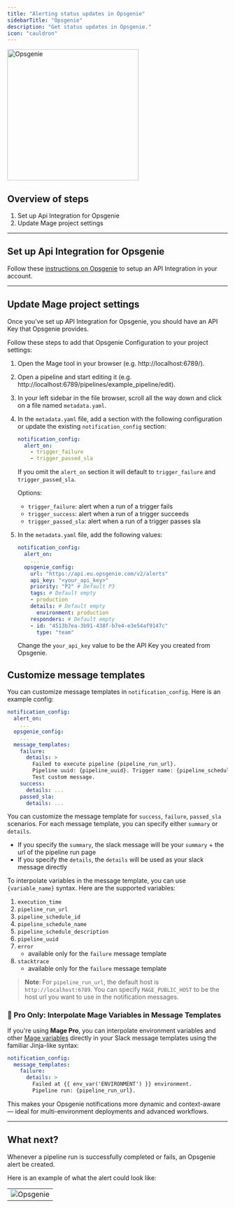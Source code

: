 ```yaml
---
title: "Alerting status updates in Opsgenie"
sidebarTitle: "Opsgenie"
description: "Get status updates in Opsgenie."
icon: "cauldron"
---
```


<img
  alt="Opsgenie"
  src="https://logotyp.us/files/opsgenie.svg"
  width="300"
/>

## Overview of steps

1. Set up Api Integration for Opsgenie
2. Update Mage project settings

---

## Set up Api Integration for Opsgenie

Follow these
[instructions on Opsgenie](https://support.atlassian.com/opsgenie/docs/create-a-default-api-integration/)
to setup an API Integration in your account.

---

## Update Mage project settings

Once you’ve set up API Integration for Opsgenie, you should have an API Key that Opsgenie
provides.

Follow these steps to add that Opsgenie Configuration to your project settings:

1. Open the Mage tool in your browser (e.g. http://localhost:6789/).
2. Open a pipeline and start editing it (e.g.
   http://localhost:6789/pipelines/example_pipeline/edit).
3. In your left sidebar in the file browser, scroll all the way down and click
   on a file named `metadata.yaml`.
4. In the `metadata.yaml` file, add a section with the following
   configuration or update the existing `notification_config` section:

    ```yaml
    notification_config:
      alert_on:
        - trigger_failure
        - trigger_passed_sla
    ```

    If you omit the `alert_on` section it will default to `trigger_failure` and `trigger_passed_sla`.

    Options:

    - `trigger_failure`: alert when a run of a trigger fails
    - `trigger_success`: alert when a run of a trigger succeeds
    - `trigger_passed_sla`: alert when a run of a trigger passes sla

5. In the `metadata.yaml` file, add the following values:

    ```yaml
    notification_config:
      alert_on:
        ...
      opsgenie_config:
        url: "https://api.eu.opsgenie.com/v2/alerts"
        api_key: "<your_api_key>"
        priority: "P2" # Default P3
        tags: # Default empty
        - production
        details: # Default empty
          environment: production
        responders: # Default empty
        - id: "4513b7ea-3b91-438f-b7e4-e3e54af9147c"
          type: "team"
    ```

    Change the `your_api_key` value to be the API Key you created from Opsgenie.

## Customize message templates
You can customize message templates in `notification_config`. Here is an example config:
```yaml
notification_config:
  alert_on:
    ...
  opsgenie_config:
    ...
  message_templates:
    failure:
      details: >
        Failed to execute pipeline {pipeline_run_url}.
        Pipeline uuid: {pipeline_uuid}. Trigger name: {pipeline_schedule_name}.
        Test custom message.
    success:
      details: ...
    passed_sla:
      details: ...
```
You can customize the message template for `success`, `failure`, `passed_sla` scenarios. For each message template,
you can specify either `summary` or `details`.
* If you specify the `summary`, the slack message will be your `summary` + the url of the pipeline run page
* If you specify the `details`, the `details` will be used as your slack message directly

To interpolate variables in the message template, you can use `{variable_name}` syntax.
Here are the supported variables:
1. `execution_time`
1. `pipeline_run_url`
1. `pipeline_schedule_id`
1. `pipeline_schedule_name`
1. `pipeline_schedule_description`
1. `pipeline_uuid`
1. `error`
    * available only for the `failure` message template
1. `stacktrace`
    * available only for the `failure` message template

> **Note**: For `pipeline_run_url`, the default host is `http://localhost:6789`. You can specify `MAGE_PUBLIC_HOST` to be
the host url you want to use in the notification messages.

### 🚀 Pro Only: Interpolate Mage Variables in Message Templates

If you're using **Mage Pro**, you can interpolate environment variables and other [Mage variables](/development/variables/referencing-variables#accessing-variables-in-mage) directly in your Slack message templates using the familiar Jinja-like syntax:

```yaml
notification_config:
  message_templates:
    failure:
      details: >
        Failed at {{ env_var('ENVIRONMENT') }} environment.
        Pipeline run: {pipeline_run_url}.
```

This makes your Opsgenie notifications more dynamic and context-aware — ideal for multi-environment deployments and advanced workflows.

---

## What next?

Whenever a pipeline run is successfully completed or fails, an Opsgenie alert be
created.

Here is an example of what the alert could look like:

|                                                                                                        |
|--------------------------------------------------------------------------------------------------------|
| ![Opsgenie](https://mage-ai.github.io/assets/opsgenie-alert-example.jpeg)                                                        |
